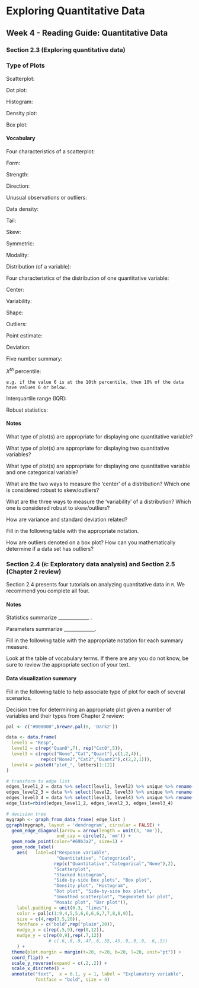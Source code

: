 # Exploring Quantitative Data

## Week 4 - Reading Guide: Quantitative Data

\setstretch{1.25}

### Section 2.3 (Exploring quantitative data) {-}

### Type of Plots {-}

Scatterplot:
\rgs

Dot plot:
\rgs

Histogram:
\rgs

Density plot:
\rgs

Box plot:
\rgs


#### Vocabulary {-}

Four characteristics of a scatterplot:

\rgi Form:
\rgs

\rgi Strength:
\rgs

\rgi Direction:
\rgs

\rgi Unusual observations or outliers:
\rgs

Data density:
\rgs

Tail:
\rgs

Skew:
\rgs

Symmetric:
\rgs

Modality:
\rgs

Distribution (of a variable):
\rgs

\rgi Four characteristics of the distribution of one quantitative variable:
	
\rgi Center:
\rgs

\rgi Variability:
\rgs

\rgi Shape:
\rgs

\rgi Outliers:
\rgs

Point estimate:
\rgs

Deviation:
\rgs

Five number summary:
\rgs

$X^{th}$ percentile:
\rgs

    e.g. if the value 6 is at the 10th percentile, then 10% of the data have values 6 or below.

Interquartile range (IQR):
\rgs

Robust statistics:
\rgs

#### Notes {-}

What type of plot(s) are appropriate for displaying one quantitative variable?
\rgs

What type of plot(s) are appropriate for displaying two quantitative variables?
\rgs

What type of plot(s) are appropriate for displaying one quantitative variable and one categorical variable?
\rgs

What are the two ways to measure the ‘center’ of a distribution?  Which one is considered robust to skew/outliers?
\rgs

What are the three ways to measure the ‘variability’ of a distribution?  Which one is considered robust to skew/outliers?
\rgs

How are variance and standard deviation related?
\rgs

Fill in the following table with the appropriate notation.
\begin{center}
\begin{tabular}{|l|p{2in}|p{2in}|} \hline
Summary Measure & Parameter & Statistic \\ \hline
Mean & & \\ 
& & \\ \hline
Variance & & \\ 
& & \\ \hline
Standard deviation & & \\ 
& & \\ \hline
\end{tabular}
\end{center}

How are outliers denoted on a box plot?  How can you mathematically determine if a data set has outliers?
\rgs


### Section 2.4 (`R`: Exploratory data analysis) and Section 2.5 (Chapter 2 review) {-}

Section 2.4 presents four tutorials on analyzing quantitative data in `R`.  We recommend you complete all four.

#### Notes {-}

Statistics summarize _____________ .

Parameters summarize _____________.

Fill in the following table with the appropriate notation for each summary measure.

\begin{center}
\begin{tabular}{|l|p{2in}|p{2in}|}\hline
Summary measure & Statistic & Parameter \\ \hline
Sample size & & \\ 
& & \\ 
& & \\ \hline
Proportion & & \\ 
(used to summarize & & \\ 
one categorical variable) & & \\ \hline
Mean & & \\ 
(used to summarize & & \\ 
one quantitative variable)& & \\ \hline
Correlation & & \\ 
(used to summarize & & \\ 
two quantitative variables)& & \\ \hline
Regression line slope & & \\ 
(used to summarize & & \\ 
two quantitative variables)& & \\ \hline
\end{tabular}
\end{center}

Look at the table of vocabulary terms.  If there are any you do not know, be sure to review the appropriate section of your text.

#### Data visualization summary {-}

Fill in the following table to help associate type of plot for each of several scenarios.

\begin{center}
\begin{tabular}{|l|p{3in}|} \hline
 & Appropriate plot(s) \\ \hline
One categorical variable & \\
(categorical response, no explanatory) & \\ \hline
One quantitative variable  & \\
(quantitative response, no explanatory) & \\ \hline
Two categorical variables  & \\
(categorical response, categorical explanatory) & \\ \hline
One of each  & \\
(quantitative response, categorical explanatory) & \\ \hline
Two quantitative variables  & \\
(quantitative response, quantitative explanatory) & \\ \hline
\end{tabular}
\end{center}

\rgs
Decision tree for determining an appropriate plot  given a number of variables and their types from Chapter 2 review:

```r
pal <- c("#000000",brewer.pal(8, 'Dark2'))

data <- data.frame(
  level1 = "Resp",
  level2 = c(rep("Quan0",7), rep("Cat0",5)),
  level3 = c(rep(c("None","Cat","Quant"),c(1,2,4)),
             rep(c("None2","Cat2","Quant2"),c(2,2,1))),
  level4 = paste0("plot_", letters[1:12])
)

# transform to edge list
edges_level1_2 = data %>% select(level1, level2) %>% unique %>% rename(from=level1, to=level2)
edges_level2_3 = data %>% select(level2, level3) %>% unique %>% rename(from=level2, to=level3)
edges_level3_4 = data %>% select(level3, level4) %>% unique %>% rename(from=level3, to=level4)
edge_list=rbind(edges_level1_2, edges_level2_3, edges_level3_4)

# decision tree
mygraph <- graph_from_data_frame( edge_list )
ggraph(mygraph, layout = 'dendrogram', circular = FALSE) + 
  geom_edge_diagonal(arrow = arrow(length = unit(3, 'mm')), 
                   end_cap = circle(2, 'mm')) +
  geom_node_point(color="#69b3a2", size=1) +
  geom_node_label(
    aes(   label=c("Response variable",
                   "Quantitative", "Categorical",
                  rep(c("Quantitative","Categorical","None"),2),
                  "Scatterplot",
                  "Stacked histogram", 
                  "Side-by-side box plots", "Box plot",
                  "Density plot", "Histogram",
                  "Dot plot", "Side-by-side box plots",
                  "Smoothed scatterplot", "Segmented bar plot", 
                  "Mosaic plot", "Bar plot")),
    label.padding = unit(0.3, "lines"),
    color = pal[c(1:9,4,5,5,6,6,6,6,7,7,8,8,9)],
    size = c(4,rep(3.5,20)),
    fontface = c("bold",rep("plain",20)),
    nudge_x = c(rep(.5,9),rep(0,12)),
    nudge_y = c(rep(0,9),rep(.7,12))
                # c(.6,.8,.9,.47,.6,.55,.45,.9,.9,.9, .6,.5))
    ) +
  theme(plot.margin = margin(t=20, r=20, b=20, l=20, unit="pt")) +
  coord_flip() +
  scale_y_reverse(expand = c(.2,.2)) +
  scale_x_discrete() +
  annotate("text",  x = 6.1, y = 1, label = "Explanatory variable",
           fontface = "bold", size = 4)
```

\newpage
